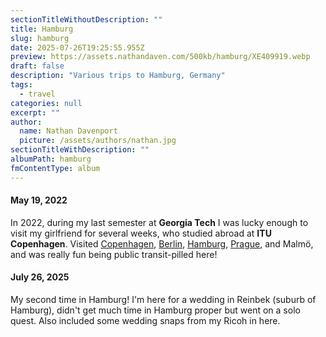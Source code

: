 ```yaml
---
sectionTitleWithoutDescription: ""
title: Hamburg
slug: hamburg
date: 2025-07-26T19:25:55.955Z
preview: https://assets.nathandaven.com/500kb/hamburg/XE409919.webp
draft: false
description: "Various trips to Hamburg, Germany"
tags:
  - travel
categories: null
excerpt: ""
author:
  name: Nathan Davenport
  picture: /assets/authors/nathan.jpg
sectionTitleWithDescription: ""
albumPath: hamburg
fmContentType: album
---
```


#### May 19, 2022

In 2022, during my last semester at **Georgia Tech** I was lucky enough to visit my girlfriend for several weeks, who studied abroad at **ITU Copenhagen**. Visited [Copenhagen](/album/copenhagen), [Berlin](/album/berlin), [Hamburg](/album/hamburg), [Prague](/album/copenhagen), and Malmö, and was really fun being public transit-pilled here!

#### July 26, 2025

My second time in Hamburg! I'm here for a wedding in Reinbek (suburb of Hamburg), didn't get much time in Hamburg proper but went on a solo quest. Also included some wedding snaps from my Ricoh in here.
